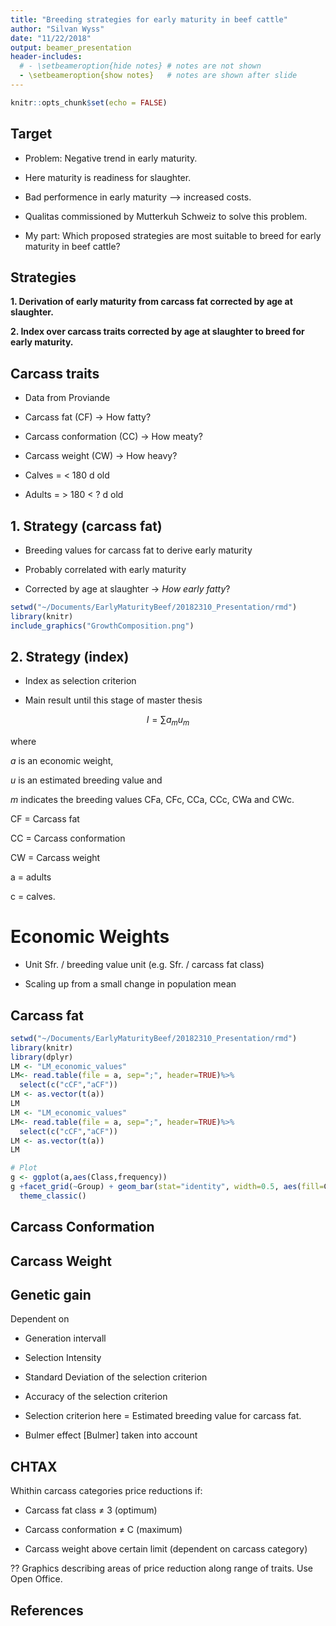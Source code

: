 ```yaml
---
title: "Breeding strategies for early maturity in beef cattle"
author: "Silvan Wyss"
date: "11/22/2018"
output: beamer_presentation
header-includes:
  # - \setbeameroption{hide notes} # notes are not shown
  - \setbeameroption{show notes}   # notes are shown after slide
---
```


```r
knitr::opts_chunk$set(echo = FALSE)
```


## Target

* Problem: Negative trend in early maturity.

* Here maturity is readiness for slaughter.

* Bad performence in early maturity --> increased costs.

* Qualitas commissioned by Mutterkuh Schweiz to solve this problem.

* My part: Which proposed strategies are most suitable to breed for early maturity in beef cattle?

\note{
Welcome to my presentation about strategies to breed for early maturity in beef cattle. My name is Silvan and I write my master thesis in association with Qualitas AG and Mutterkuh Schweiz. Mutterkuh Schweiz the Swiss beef breeders association is a customer of Qualitas AG and has a problem to be solved.
The problem is, that Swiss beef cattle is getting worse in early maturity "Frühreife".
This trait is an economically important trait for beef cattle breeders.
With early maturity I mean the readiness for slaughter. 
For example, imagine two beef carcasses which are exactly the same and get exatly the same price. 
For one carcass an animal has lived 250 d and for the other 230 d. 
Then the one that only lived for 230 d is the one which earlier mature than the other.
It is obvious that the one which only lived for 230 d led to much less costs for the breeder than the one which lived for 250 d.
*Beef cattle as title image and labels Mutterkuh Schweiz and Qualitas.*
}


## Strategies

**1. Derivation of early maturity from carcass fat corrected by age at slaughter.**

**2. Index over carcass traits corrected by age at slaughter to breed for early maturity.**

\note{
Qualtitas tries to solve the problem by breeding for animals whith good performances in early maturity. 
However it is not an easily measurable trait, which makes breeding for it difficult.
Probably due this reason breeding for early maturity is not established in any major breeding program.
Even the word early maturity has not been present in any scientific paper I read about beef breeding.
Nevertheless my supervisors have found 4 possible strategies to breed for early maturity.
I will evaluate the two most feasible and promising strategies in my master thesis.
The first strategy is already implemented. 
It uses the breeding value carcass fat which is corrected by age at slaughter to derive from it early maturity.
The second strategy is not implemented and tries to use an index over all breeding values for carcass traits to breed for early maturity.
}

## Carcass traits

* Data from Proviande

* Carcass fat (CF) -> How fatty?

* Carcass conformation (CC) -> How meaty?

* Carcass weight (CW) -> How heavy?

* Calves = < 180 d old

* Adults = > 180 < ? d old

\note{
Both are very promising because the data which they use is already available. 
Since 1992 Proviande routineley records data from beef carcass traits.
These carcass traits are carcass fat, carcass conformation and carcass weight. 
Of all of them there already exist two breeding values. One for carcasses which were calves and one for carcasses which were adults (cows not included)).
}

## 1. Strategy (carcass fat)

* Breeding values for carcass fat to derive early maturity

* Probably correlated with early maturity

* Corrected by age at slaughter -> *How early fatty*?

```r
setwd("~/Documents/EarlyMaturityBeef/20182310_Presentation/rmd")
library(knitr)
include_graphics("GrowthComposition.png")
```

\note{
The two breeding values for carcass fat corrected by age at slaughter could be used to derive early maturity, because these traits are assumed to be closely correlated. 
This assumption is based on practical experience from beef breeders and on the theoretical knowledge of beef cattle growth. 
The amount of fat tissue during growth is usually the limiting factor for carcass maturity.
}

## 2. Strategy (index)

* Index as selection criterion

* Main result until this stage of master thesis

$$I=\sum{a_mu_m}$$

where 

$a$ is an economic weight,

$u$ is an estimated breeding value and

$m$ indicates the breeding values CFa, CFc, CCa, CCc, CWa and CWc.

CF = Carcass fat 

CC = Carcass conformation 

CW = Carcass weight 

a = adults 

c = calves.

\note{
In the second strategy the selection is based on an index, including all six estimated breeding values for carcass traits and six economic weighing factors.
This index is the main result I have until this stage of the thesis.
The estimated breeding values are available, but the economic weights not.
My task was to compute the economic weights to produce an index.
There I assume that breeding occurs within breeds which requires a separate index for each beef cattle breed.
To get the best overview on all beef breeds I chose to compute the index for the breeds Angus and Limousin. 
These two breeds are very different in carcass traits. 
}

# Economic Weights

* Unit Sfr. / breeding value unit (e.g. Sfr. / carcass fat class)

* Scaling up from a small change in population mean

\note{
Economic weights must have the unit Swiss francs per breeding value unit.
For example the economic weight for carcass fat has the unit Swiss francs per additional carcass fat class.
However when breeding the chance to get an increase of a whole unit is not realistic, at least for carcass fat and carcass conformation.
Therefore I computed it by taking the ratio of the change in profit, when the population mean is increased divided by a small increase in population mean.
Then I scaled it up to a whole unit change in mean.
However I did not have enough information to get the true change in profit for a change in population mean.
Therefore I have approximated the change in profit by only using the difference in price per kg carcass weight.
For example you get a certain amount of Swiss francs more for carcass fat class 3 than 4.
Additionally the price changes are not the same over the whole scale.
Therefore I had to compute the mean change in price if I increase the mean of the population.
To do so I had to get the initial distribution of the population over the carcass trait.
The initial distribution is different for each breed Angus and Limousin and for adults and calves.
To conserve the shape of the distribution when increasing the population mean, I approximated a normal distribution to the discrete distribution 
}


## Carcass fat

```r
setwd("~/Documents/EarlyMaturityBeef/20182310_Presentation/rmd")
library(knitr)
library(dplyr)
LM <- "LM_economic_values"
LM<- read.table(file = a, sep=";", header=TRUE)%>%
  select(c("cCF","aCF"))
LM <- as.vector(t(a))
LM
LM <- "LM_economic_values"
LM<- read.table(file = a, sep=";", header=TRUE)%>%
  select(c("cCF","aCF"))
LM <- as.vector(t(a))
LM

# Plot
g <- ggplot(a,aes(Class,frequency))
g +facet_grid(~Group) + geom_bar(stat="identity", width=0.5, aes(fill=Category), position="dodge")+
  theme_classic()
```


## Carcass Conformation


## Carcass Weight



## Genetic gain

Dependent on

* Generation intervall

* Selection Intensity

* Standard Deviation of the selection criterion

* Accuracy of the selection criterion

* Selection criterion here = Estimated breeding value for carcass fat.

* Bulmer effect [Bulmer] taken into account

\note{
To evaluate the two strategies, I will use a well-established tool: The genetic gain. 
The genetic gain predicts the development of traits under a modelled selection scenarium. 
Usually it is expressed in trait unit per year. 
The genetic gain is dependent on the generation intervall which determines how fast selection occurs, 
on the selection intensity, which determines how large the proportion of the selected population is which will produce the offspring for the next generation, 
on the standard deviation of selected criterion in the population which is the potential for breeding 
and on the accuracy of selection which is a measure of how similar the selected parents are to their progeny in the selection criterion.
}












## CHTAX

Whithin carcass categories price reductions if:

- Carcass fat class $\neq$ 3 (optimum)

- Carcass conformation $\neq$ C (maximum)

- Carcass weight above certain limit (dependent on carcass category)

?? Graphics describing areas of price reduction along range of traits. Use Open Office.

## References

